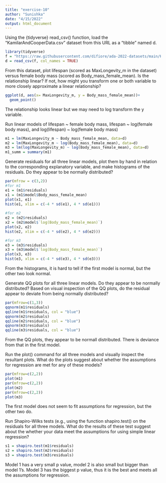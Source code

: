 ```yaml
---
title: "exercise-10"
author: "Sunishka"
date: "4/15/2022"
output: html_document
---
```

Using the {tidyverse} read_csv() function, load the “KamilarAndCooperData.csv” dataset from this URL as a “tibble” named d.

```r
library(tidyverse)
f = "https://raw.githubusercontent.com/difiore/ada-2022-datasets/main/KamilarAndCooperData.csv"
d = read_csv(f, col_names = TRUE)
```

From this dataset, plot lifespan (scored as MaxLongevity_m in the dataset) versus female body mass (scored as Body_mass_female_mean). Is the relationship linear? If not, how might you transform one or both variable to more closely approximate a linear relationship?

```r
ggplot(d, aes(x= MaxLongevity_m, y = Body_mass_female_mean))+
  geom_point()

```

The relationship looks linear but we may need to log transform the y variable. 

Run linear models of lifespan ~ female body mass, lifespan ~ log(female body mass), and log(lifespan) ~ log(female body mass)

```r

m1 = lm(MaxLongevity_m ~ Body_mass_female_mean, data=d)
m2 = lm(MaxLongevity_m ~ log(Body_mass_female_mean), data=d)
m3 = lm(log(MaxLongevity_m) ~ log(Body_mass_female_mean), data=d)
m1_summ = summary(m1)

```

Generate residuals for all three linear models, plot them by hand in relation to the corresponding explanatory variable, and make histograms of the residuals. Do they appear to be normally distributed?

```r

par(mfrow = c(3,2))
#for m1
e1 = (m1$residuals)
x1 = (m1$model$Body_mass_female_mean)
plot(x1, e1)
hist(e1, xlim = c(-4 * sd(e1), 4 * sd(e1)))
 
#for m2
e2 = (m2$residuals)
x2 = (m2$model$`log(Body_mass_female_mean)`)
plot(x2, e2)
hist(e2, xlim = c(-4 * sd(e2), 4 * sd(e2)))         

#for m3
e3 = (m3$residuals)
x3 = (m3$model$`log(Body_mass_female_mean)`)
plot(x3, e3)
hist(e3, xlim = c(-4 * sd(e3), 4 * sd(e3)))

```

From the histograms, it is hard to tell if the first model is normal, but the other two look normal. 

Generate QQ plots for all three linear models. Do they appear to be normally distributed? Based on visual inspection of the QQ plots, do the residual appear to deviate from being normally distributed?

```r
par(mfrow=c(1,3))
qqnorm(m1$residuals)
qqline(m1$residuals, col = "blue")
qqnorm(m2$residuals)
qqline(m2$residuals, col = "blue")
qqnorm(m3$residuals)
qqline(m3$residuals, col = "blue")

```
From the QQ plots, they appear to be normall distributed. There is deviance from that in the first model. 

Run the plot() command for all three models and visually inspect the resultant plots. What do the plots suggest about whether the assumptions for regression are met for any of these models?

```r

par(mfrow=c(2,2))
plot(m1)
par(mfrow=c(2,2))
plot(m2)
par(mfrow=c(2,2))
plot(m3)

```

The first model does not seem to fit assumptions for regression, but the other two do.

Run Shapiro-Wilks tests (e.g., using the function shapiro.test() on the residuals for all three models. What do the results of these test suggest about the whether your data meet the assumptions for using simple linear regression?

```r
s1 = shapiro.test(m1$residuals)
s2 = shapiro.test(m2$residuals)
s3 = shapiro.test(m3$residuals)

```

Model 1 has a very small p value, model 2 is also small but bigger than model 1's. Model 3 has the biggest p value, thus it is the best and meets all the assumptions for regression. 
